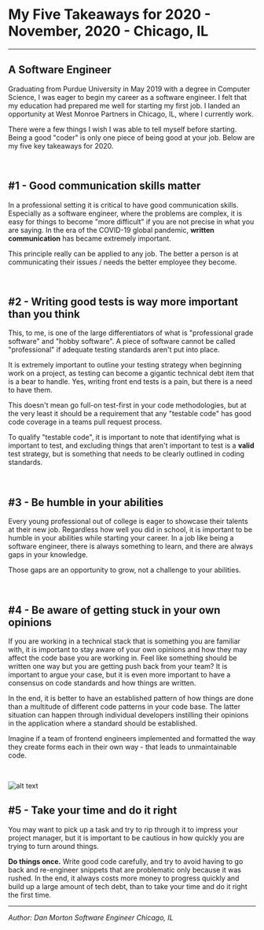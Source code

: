 # My Five Takeaways for 2020 - November, 2020 - Chicago, IL
---
## A Software Engineer
Graduating from Purdue University in May 2019 with a degree in Computer Science, I was eager to begin my career as a software engineer. I felt that my education had prepared me well for starting my first job. I landed an opportunity at West Monroe Partners in Chicago, IL, where I currently work. 

There were a few things I wish I was able to tell myself before starting.  Being a good "coder" is only one piece of being good at your job. Below are my five key takeaways for 2020.

<br />

## #1 - Good communication skills matter
In a professional setting it is critical to have good communication skills. Especially as a software engineer, where the problems are complex, it is easy for things to become "more difficult" if you are not precise in what you are saying. In the era of the COVID-19 global pandemic, **written communication** has became extremely important. 

This principle really can be applied to any job. The better a person is at communicating their issues / needs the better employee they become. 

<br />

## #2 - Writing good tests is way more important than you think
This, to me, is one of the large differentiators of what is "professional grade software" and "hobby software". A piece of software cannot be called "professional" if adequate testing standards aren't put into place. 

It is extremely important to outline your testing strategy when beginning work on a project, as testing can become a gigantic technical debt item that is a bear to handle. Yes, writing front end tests is a pain, but there is a need to have them.

This doesn't mean go full-on test-first in your code methodologies, but at the very least it should be a requirement that any "testable code" has good code coverage in a teams pull request process. 

To qualify "testable code", it is important to note that identifying what is important to test, and excluding things that aren't important to test is a **valid** test strategy, but is something that needs to be clearly outlined in coding standards.

<br />

## #3 - Be humble in your abilities
Every young professional out of college is eager to showcase their talents at their new job. Regardless how well you did in school, it is important to be humble in your abilities while starting your career. In a job like being a software engineer, there is always something to learn, and there are always gaps in your knowledge. 

Those gaps are an opportunity to grow, not a challenge to your abilities. 

<br />

## #4 - Be aware of getting stuck in your own opinions
If you are working in a technical stack that is something you are familiar with, it is important to stay aware of your own opinions and how they may affect the code base you are working in. Feel like something should be written one way but you are getting push back from your team? It is important to argue your case, but it is even more important to have a consensus on code standards and how things are written.

In the end, it is better to have an established pattern of how things are done than a multitude of different code patterns in your code base. The latter situation can happen through individual developers instilling their opinions in the application where a standard should be established. 

Imagine if a team of frontend engineers implemented and formatted the way they create forms each in their own way - that leads to unmaintainable code.

<br />

![alt text](https://firebasestorage.googleapis.com/v0/b/devspace-ec004.appspot.com/o/5f73c8aee667cc0ee380aadb%2Fpatience.jpg?alt=media&token=3b1dc073-48b4-4711-9a66-4da4ace9984a)
## #5 - Take your time and do it right
You may want to pick up a task and try to rip through it to impress your project manager, but it is important to be cautious in how quickly you are trying to turn around things. 

**Do things once.** Write good code carefully, and try to avoid having to go back and re-engineer snippets that are problematic only because it was rushed. In the end, it always costs more money to progress quickly and build up a large amount of tech debt, than to take your time and do it right the first time.

***


*Author: Dan Morton*
*Software Engineer*
*Chicago, IL*